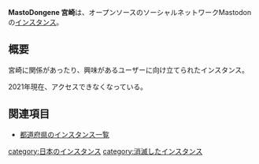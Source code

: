 {{小文字}}
{{Infobox instance
| Name          = MastoDongene 宮崎
| Domain        = https://mstdn.miyazaki.jp/
| Admin         = [https://mstdn.miyazaki.jp/@sabazo さばぞう]
| Country       = 日本
| Start         = 2017年6月29日
| Kifu         = なし 
}}'''MastoDongene 宮崎'''は、オープンソースのソーシャルネットワークMastodonの[[インスタンス]]。

== 概要 ==
宮崎に関係があったり、興味があるユーザーに向け立てられたインスタンス。

2021年現在、アクセスできなくなっている。

== 関連項目 ==
* [[都道府県のインスタンス一覧]]

{{DEFAULTSORT:みやざき}}
[[category:日本のインスタンス]]
[[category:消滅したインスタンス]]